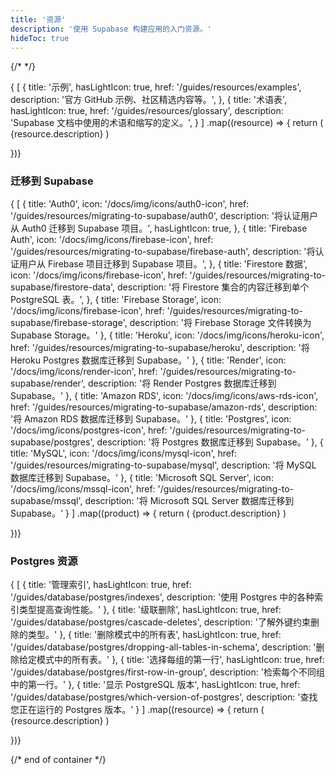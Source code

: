```yaml
---
title: '资源'
description: '使用 Supabase 构建应用的入门资源。'
hideToc: true
---
```


{/* <!-- vale off --> */}

<div className="flex flex-col gap-12 my-12">

<div>

  <div className="grid grid-cols-12 gap-6 not-prose">
    {
    [
      {
        title: '示例',
        hasLightIcon: true,
        href: '/guides/resources/examples',
        description: '官方 GitHub 示例、社区精选内容等。',
      },
      {
        title: '术语表',
        hasLightIcon: true,
        href: '/guides/resources/glossary',
        description: 'Supabase 文档中使用的术语和缩写的定义。',
      }
    ]
.map((resource) => {
      return (
        <Link
          href={`${resource.href}`}
          key={resource.title}
          className={'col-span-12 md:col-span-4'}
          passHref
        >
          <GlassPanel {...resource} background={false} showIconBg={true}>
            {resource.description}
          </GlassPanel>
        </Link>
      )

})}

  </div>

</div>

<div>
  <div className="max-w-xl mb-6">

### 迁移到 Supabase

  </div>

  <div className="grid grid-cols-12 gap-6 not-prose">
    {
    [
      {
        title: 'Auth0',
        icon: '/docs/img/icons/auth0-icon',
        href: '/guides/resources/migrating-to-supabase/auth0',
        description: '将认证用户从 Auth0 迁移到 Supabase 项目。',
        hasLightIcon: true,
      },
      {
        title: 'Firebase Auth',
        icon: '/docs/img/icons/firebase-icon',
        href: '/guides/resources/migrating-to-supabase/firebase-auth',
        description: '将认证用户从 Firebase 项目迁移到 Supabase 项目。',
      },
      {
        title: 'Firestore 数据',
        icon: '/docs/img/icons/firebase-icon',
        href: '/guides/resources/migrating-to-supabase/firestore-data',
        description: '将 Firestore 集合的内容迁移到单个 PostgreSQL 表。',
      },
      {
        title: 'Firebase Storage',
        icon: '/docs/img/icons/firebase-icon',
        href: '/guides/resources/migrating-to-supabase/firebase-storage',
        description: '将 Firebase Storage 文件转换为 Supabase Storage。'
      },
      {
        title: 'Heroku',
        icon: '/docs/img/icons/heroku-icon',
        href: '/guides/resources/migrating-to-supabase/heroku',
        description: '将 Heroku Postgres 数据库迁移到 Supabase。'
      },
      {
        title: 'Render',
        icon: '/docs/img/icons/render-icon',
        href: '/guides/resources/migrating-to-supabase/render',
        description: '将 Render Postgres 数据库迁移到 Supabase。'
      },
      {
        title: 'Amazon RDS',
        icon: '/docs/img/icons/aws-rds-icon',
        href: '/guides/resources/migrating-to-supabase/amazon-rds',
        description: '将 Amazon RDS 数据库迁移到 Supabase。'
      },
      {
        title: 'Postgres',
        icon: '/docs/img/icons/postgres-icon',
        href: '/guides/resources/migrating-to-supabase/postgres',
        description: '将 Postgres 数据库迁移到 Supabase。'
      },
      {
        title: 'MySQL',
        icon: '/docs/img/icons/mysql-icon',
        href: '/guides/resources/migrating-to-supabase/mysql',
        description: '将 MySQL 数据库迁移到 Supabase。'
      },
      {
        title: 'Microsoft SQL Server',
        icon: '/docs/img/icons/mssql-icon',
        href: '/guides/resources/migrating-to-supabase/mssql',
        description: '将 Microsoft SQL Server 数据库迁移到 Supabase。'
      }
    ]
.map((product) => {
      return (
        <Link
          href={`${product.href}`}
          key={product.title}
          className={product.span ?? 'col-span-6 md:col-span-3'}
          passHref
        >
          <IconPanel {...product} background={true} showIconBg={true} showLink={true}>
            {product.description}
          </IconPanel>
        </Link>
      )

})}

  </div>

</div>

<div>
  <div className="max-w-xl mb-6">

### Postgres 资源

  </div>

  <div className="grid grid-cols-12 gap-6 not-prose">
    {
    [
      {
        title: '管理索引',
        hasLightIcon: true,
        href: '/guides/database/postgres/indexes',
        description: '使用 Postgres 中的各种索引类型提高查询性能。'
      },
      {
        title: '级联删除',
        hasLightIcon: true,
        href: '/guides/database/postgres/cascade-deletes',
        description: '了解外键约束删除的类型。'
      },
      {
        title: '删除模式中的所有表',
        hasLightIcon: true,
        href: '/guides/database/postgres/dropping-all-tables-in-schema',
        description: '删除给定模式中的所有表。'
      },
      {
        title: '选择每组的第一行',
        hasLightIcon: true,
        href: '/guides/database/postgres/first-row-in-group',
        description: '检索每个不同组中的第一行。'
      },
      {
        title: '显示 PostgreSQL 版本',
        hasLightIcon: true,
        href: '/guides/database/postgres/which-version-of-postgres',
        description: '查找您正在运行的 Postgres 版本。'
      }
    ]
.map((resource) => {
      return (
        <Link
          href={`${resource.href}`}
          key={resource.title}
          className={'col-span-12 md:col-span-4'}
          passHref
        >
          <GlassPanel {...resource} background={false} showIconBg={true}>
            {resource.description}
          </GlassPanel>
        </Link>
      )

})}

  </div>

</div>

{/* end of container */}

</div>
